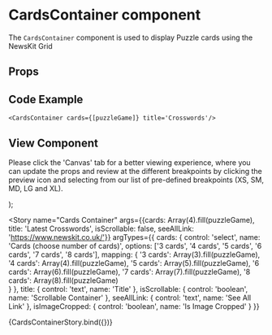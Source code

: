 
<Meta
  title="Newskit Components/Puzzles/Cards Container"
  component={CardsContainer}
/>

# CardsContainer component
The `CardsContainer` component is used to display Puzzle cards using the NewsKit Grid

## Props 
<Props of={CardsContainer} />               

## Code Example
`<CardsContainer cards={[puzzleGame]} title='Crosswords'/>`

## View Component
Please click the 'Canvas' tab for a better viewing experience, where you can update the props and review at the different breakpoints by clicking the preview icon and selecting from our list of pre-defined breakpoints (XS, SM, MD, LG and XL).

  <NewsKitProvider theme={PuzzlesWebLightTheme}>
    <ContentWrapper marginInline='auto' paddingBlock='space020' paddingInline='space020'>
      <CardsContainer cards={cards} title={title} isScrollable={isScrollable} seeAllLink={seeAllLink} isImageCropped={isImageCropped}/>
    </ContentWrapper>
  </NewsKitProvider>
);

<Story name="Cards Container" args={{cards: Array(4).fill(puzzleGame), title: 'Latest Crosswords', isScrollable: false, seeAllLink: 'https://www.newskit.co.uk/'}}
argTypes={{
  cards: {
    control: 'select',
    name: 'Cards (choose number of cards)',
    options: ['3 cards', '4 cards', '5 cards', '6 cards', '7 cards', '8 cards'],
    mapping: { 
      '3 cards': Array(3).fill(puzzleGame),
      '4 cards': Array(4).fill(puzzleGame),
      '5 cards': Array(5).fill(puzzleGame),
      '6 cards': Array(6).fill(puzzleGame),
      '7 cards': Array(7).fill(puzzleGame),
      '8 cards': Array(8).fill(puzzleGame)          
    }
  },
  title: {
    control: 'text',
    name: 'Title'
  },
  isScrollable: {
    control: 'boolean',
    name: 'Scrollable Container'
  },
  seeAllLink: {
    control: 'text',
    name: 'See All Link'
  },
  isImageCropped: {
    control: 'boolean',
    name: 'Is Image Cropped'
  }
}}
>
  {CardsContainerStory.bind({})}
</Story>
